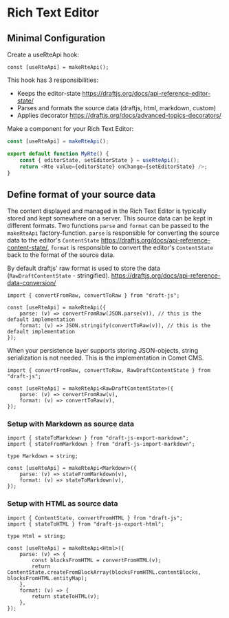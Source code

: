 

<Meta of={RteStories} />

# Rich Text Editor

## Minimal Configuration

Create a useRteApi hook:

```tsx
const [useRteApi] = makeRteApi();
```

This hook has 3 responsibilities:

-   Keeps the editor-state https://draftjs.org/docs/api-reference-editor-state/
-   Parses and formats the source data (draftjs, html, markdown, custom)
-   Applies decorator https://draftjs.org/docs/advanced-topics-decorators/

Make a component for your Rich Text Editor:

```ts
const [useRteApi] = makeRteApi();

export default function MyRte() {
    const { editorState, setEditorState } = useRteApi();
    return <Rte value={editorState} onChange={setEditorState} />;
}
```

<Canvas>
    <Story of={RteStories.Minimal} />
</Canvas>

## Define format of your source data

The content displayed and managed in the Rich Text Editor is typically stored and kept somewhere on a server. This source data can be kept in different formats.
Two functions `parse` and `format` can be passed to the `makeRteApi` factory-function. `parse` is responsible for converting the source data to the editor's `ContentState` https://draftjs.org/docs/api-reference-content-state/, `format` is responsible to convert the editor's `ContentState` back to the format of the source data.

By default draftjs' raw format is used to store the data (`RawDraftContentState` - stringified). https://draftjs.org/docs/api-reference-data-conversion/

```tsx
import { convertFromRaw, convertToRaw } from "draft-js";

const [useRteApi] = makeRteApi({
    parse: (v) => convertFromRaw(JSON.parse(v)), // this is the default implementation
    format: (v) => JSON.stringify(convertToRaw(v)), // this is the default implementation
});
```

<Canvas>
    <Story of={RteStories.SourceDataDefault} />
</Canvas>

When your persistence layer supports storing JSON-objects, string serialization is not needed. This is the implementation in Comet CMS.

```tsx
import { convertFromRaw, convertToRaw, RawDraftContentState } from "draft-js";

const [useRteApi] = makeRteApi<RawDraftContentState>({
    parse: (v) => convertFromRaw(v),
    format: (v) => convertToRaw(v),
});
```

### Setup with Markdown as source data

```tsx
import { stateToMarkdown } from "draft-js-export-markdown";
import { stateFromMarkdown } from "draft-js-import-markdown";

type Markdown = string;

const [useRteApi] = makeRteApi<Markdown>({
    parse: (v) => stateFromMarkdown(v),
    format: (v) => stateToMarkdown(v),
});
```

<Canvas>
    <Story of={RteStories.SourceDataMarkdown} />
</Canvas>

### Setup with HTML as source data

```tsx
import { ContentState, convertFromHTML } from "draft-js";
import { stateToHTML } from "draft-js-export-html";

type Html = string;

const [useRteApi] = makeRteApi<Html>({
    parse: (v) => {
        const blocksFromHTML = convertFromHTML(v);
        return ContentState.createFromBlockArray(blocksFromHTML.contentBlocks, blocksFromHTML.entityMap);
    },
    format: (v) => {
        return stateToHTML(v);
    },
});
```

<Canvas>
    <Story of={RteStories.SourceDataHtml} />
</Canvas>
